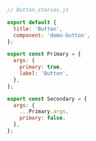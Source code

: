 ```js
// Button.stories.js

export default {
  title: 'Button',
  component: 'demo-button',
};

export const Primary = {
  args: {
    primary: true,
    label: 'Button',
  },
};

export const Secondary = {
  args: {
    ...Primary.args,
    primary: false,
  },
};
```
